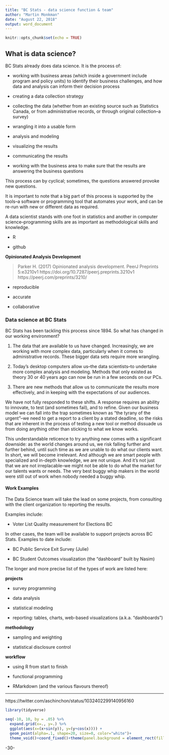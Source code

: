 ```yaml
---
title: "BC Stats - data science function & team"
author: "Martin Monkman"
date: "August 22, 2018"
output: word_document
---
```


```r
knitr::opts_chunk$set(echo = TRUE)
```

## What is data science?

BC Stats already does data science. It is the process of: 

* working with business areas (which inside a government include program and policy units) to identify their business challenges, and how data and analysis can inform their decision process

* creating a data collection strategy 

* collecting the data (whether from an existing source such as Statistics Canada, or from administrative records, or through original collection--a survey)

* wrangling it into a usable form

* analysis and modeling

* visualizing the results

* communicating the results

* working with the business area to make sure that the results are answering the business questions

This process can by cyclical; sometimes, the questions answered provoke new questions.


It is important to note that a big part of this process is supported by the tools--a software or programming tool that automates your work, and can be re-run with new or different data as required.

A data scientist stands with one foot in statistics and another in computer science--programming skills are as important as methodological skills and knowledge.

* R

* github



**Opinionated Analysis Development**

> Parker H. (2017) Opinionated analysis development. PeerJ Preprints 5:e3210v1 
> https://doi.org/10.7287/peerj.preprints.3210v1
> https://peerj.com/preprints/3210/


* reproducible

* accurate

* collaborative


### Data science at BC Stats

BC Stats has been tackling this process since 1894. So what has changed in our working environment?

1. The data that are available to us have changed. Increasingly, we are working with more complex data, particularly when it comes to administrative records. These bigger data sets require more wrangling.

2. Today's desktop computers allow us--the data scientists--to undertake more complex analysis and modeling. Methods that only existed as theory 30 or 40 years ago can now be run in a few seconds on our PCs.

3. There are new methods that allow us to communicate the results more effectively, and in keeping with the expectations of our audiences.


We have not fully responded to these shifts. A response requires an ability to innovate, to test (and sometimes fail), and to refine. Given our business model we can fall into the trap sometimes known as "the tyrany of the urgent"--we need to get a report to a client by a stated deadline, so the risks that are inherent in the process of testing a new tool or method dissuade us from doing anything other than sticking to what we know works.

This understandable reticence to try anything new comes with a significant downside: as the world changes around us, we risk falling further and further behind, until such time as we are unable to do what our clients want. In short, we will become irrelevant. And although we are smart people with specialized and in-depth knowledge, we are not unique. And it's not just that we are not irreplacable--we might not be able to do what the market for our talents wants or needs. The very best buggy whip makers in the world were still out of work when nobody needed a buggy whip.


#### Work Examples

The Data Science team will take the lead on some projects, from consulting with the client organization to reporting the results.

Examples include:

* Voter List Quality measurement for Elections BC


In other cases, the team will be available to support projects across BC Stats. Examples to date include:

* BC Public Service Exit Survey (Julie)

* BC Student Outcomes visualization (the "dashboard" built by Nasim)



The longer and more precise list of the types of work are listed here:

**projects**

* survey programming

* data analysis

* statistical modeling

* reporting: tables, charts, web-based visualizations (a.k.a. "dashboards")


**methodology**

* sampling and weighting

* statistical disclosure control


**workflow**

* using R from start to finish

* functional programming 

* RMarkdown (and the various flavours thereof)



***


https://twitter.com/aschinchon/status/1032402299140956160

```r

library(tidyverse)

seq(-10, 10, by = .05) %>%
  expand.grid(x=., y=.) %>%
  ggplot(aes(x=(x+sin(y)), y=(y+cos(x)))) +
  geom_point(alpha=.1, shape=20, size=0, color="white")+
  theme_void()+coord_fixed()+theme(panel.background = element_rect(fill="violetred4"))


```


-30-